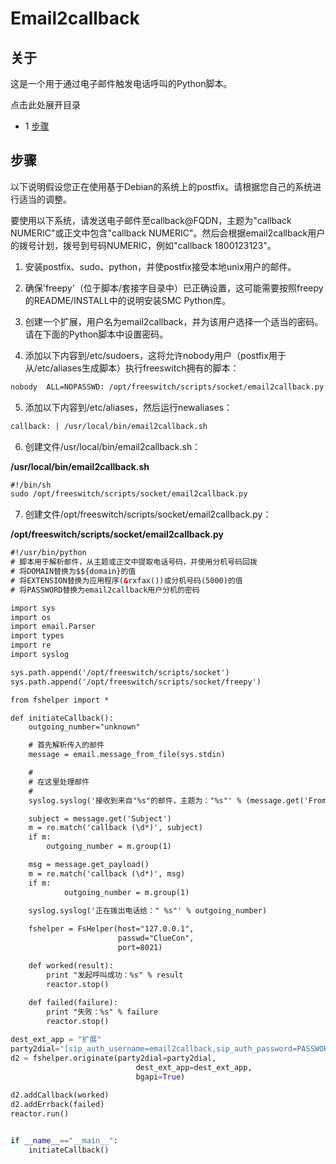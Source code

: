 # Email2callback

## 关于

这是一个用于通过电子邮件触发电话呼叫的Python脚本。

点击此处展开目录

* 1 [步骤](#步骤)

## 步骤

以下说明假设您正在使用基于Debian的系统上的postfix。请根据您自己的系统进行适当的调整。

要使用以下系统，请发送电子邮件至callback@FQDN，主题为"callback NUMERIC"或正文中包含"callback NUMERIC"。然后会根据email2callback用户的拨号计划，拨号到号码NUMERIC，例如"callback 1800123123"。

1. 安装postfix、sudo、python，并使postfix接受本地unix用户的邮件。

2. 确保'freepy'（位于脚本/套接字目录中）已正确设置，这可能需要按照freepy的README/INSTALL中的说明安装SMC Python库。

3. 创建一个扩展，用户名为email2callback，并为该用户选择一个适当的密码。请在下面的Python脚本中设置密码。

4. 添加以下内容到/etc/sudoers，这将允许nobody用户（postfix用于从/etc/aliases生成脚本）执行freeswitch拥有的脚本：

```xml
nobody	ALL=NOPASSWD: /opt/freeswitch/scripts/socket/email2callback.py
```

5. 添加以下内容到/etc/aliases，然后运行newaliases：

```xml
callback: | /usr/local/bin/email2callback.sh
```

6. 创建文件/usr/local/bin/email2callback.sh：

**/usr/local/bin/email2callback.sh**

```xml
#!/bin/sh
sudo /opt/freeswitch/scripts/socket/email2callback.py
```

7. 创建文件/opt/freeswitch/scripts/socket/email2callback.py：

**/opt/freeswitch/scripts/socket/email2callback.py**

```xml
#!/usr/bin/python
# 脚本用于解析邮件，从主题或正文中提取电话号码，并使用分机号码回拨
# 将DOMAIN替换为$${domain}的值
# 将EXTENSION替换为应用程序(&rxfax())或分机号码(5000)的值
# 将PASSWORD替换为email2callback用户分机的密码

import sys
import os
import email.Parser
import types
import re
import syslog

sys.path.append('/opt/freeswitch/scripts/socket')
sys.path.append('/opt/freeswitch/scripts/socket/freepy')

from fshelper import *

def initiateCallback():
    outgoing_number="unknown"

    # 首先解析传入的邮件
    message = email.message_from_file(sys.stdin)

    #
    # 在这里处理邮件
    #
    syslog.syslog('接收到来自"%s"的邮件，主题为："%s"' % (message.get('From'), message.get('Subject') ))

    subject = message.get('Subject')
    m = re.match('callback (\d*)', subject)
    if m:
	    outgoing_number = m.group(1)  

    msg = message.get_payload()
    m = re.match('callback (\d*)', msg)
    if m:
            outgoing_number = m.group(1)
   
    syslog.syslog('正在拨出电话给：" %s"' % outgoing_number) 

    fshelper = FsHelper(host="127.0.0.1",
                        passwd="ClueCon",
                        port=8021)        

    def worked(result):
        print "发起呼叫成功：%s" % result
        reactor.stop()
        
    def failed(failure):
        print "失败：%s" % failure
        reactor.stop()
```

```python
dest_ext_app = "扩展"
party2dial="[sip_auth_username=email2callback,sip_auth_password=PASSWORD]sofia/external/%s@DOMAIN" % outgoing_number
d2 = fshelper.originate(party2dial=party2dial,
                            dest_ext_app=dest_ext_app,
                            bgapi=True)
        
d2.addCallback(worked)
d2.addErrback(failed)
reactor.run()    


if __name__=="__main__":
    initiateCallback()
```